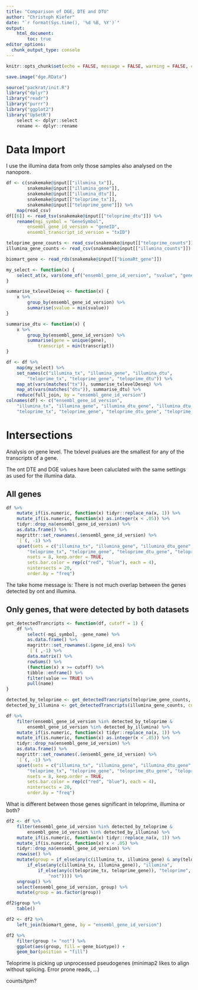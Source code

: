 ```yaml
---
title: "Comparison of DGE, DTE and DTU"
author: "Christoph Kiefer"
date: "`r format(Sys.time(), '%d %B, %Y')`"
output: 
    html_document:
        toc: true
editor_options:
  chunk_output_type: console
---
```


```r
knitr::opts_chunk$set(echo = FALSE, message = FALSE, warning = FALSE, cache = FALSE)
```

```r
save.image("dge.RData")
```

```r
source("packrat/init.R")
library("dplyr")
library("readr")
library("purrr")
library("ggplot2")
library("UpSetR")
    select <- dplyr::select
    rename <- dplyr::rename
```

# Data Import

I use the illumina data from only those samples also analysed on the nanopore.

```r
df <- c(snakemake@input[["illumina_tx"]], 
        snakemake@input[["illumina_gene"]], 
        snakemake@input[["illumina_dtu"]],
        snakemake@input[["teloprime_tx"]], 
        snakemake@input[["teloprime_gene"]]) %>% 
    map(read_csv)
df[[6]] <- read_tsv(snakemake@input[["teloprime_dtu"]]) %>% 
    rename(mgi_symbol = "GeneSymbol",
        ensembl_gene_id_version = "geneID",
        ensembl_transcript_id_version = "txID")

teloprime_gene_counts <- read_csv(snakemake@input[["teloprime_counts"]])
illumina_gene_counts <- read_csv(snakemake@input[["illumina_counts"]])

biomart_gene <- read_rds(snakemake@input[["biomaRt_gene"]])
```

```r
my_select <- function(x) {
    select_at(x, vars(one_of("ensembl_gene_id_version", "svalue", "gene", "transcript")))
}

summarise_txlevelDeseq <- function(x) {
    x %>% 
        group_by(ensembl_gene_id_version) %>% 
        summarise(svalue = min(svalue))
}

summarise_dtu <- function(x) {
    x %>% 
        group_by(ensembl_gene_id_version) %>% 
        summarise(gene = unique(gene),
            transcript = min(transcript))
}

df <- df %>% 
    map(my_select) %>% 
    set_names(c("illumina_tx", "illumina_gene", "illumina_dtu",
        "teloprime_tx", "teloprime_gene", "teloprime_dtu")) %>% 
    map_at(vars(matches("tx")), summarise_txlevelDeseq) %>% 
    map_at(vars(matches("dtu")), summarise_dtu) %>% 
    reduce(full_join, by = "ensembl_gene_id_version")
colnames(df) <- c("ensembl_gene_id_version", 
    "illumina_tx", "illumina_gene", "illumina_dtu_gene", "illumina_dtu_tx",
    "teloprime_tx", "teloprime_gene", "teloprime_dtu_gene", "teloprime_dtu_tx") 
```    

# Intersections

Analysis on gene level. The txlevel pvalues are the smallest for any of the transcripts
of a gene.

The ont DTE and DGE values have been caluclated with the same settings as used for
the illumina data.

## All genes

```r
df %>%
    mutate_if(is.numeric, function(x) tidyr::replace_na(x, 1)) %>% 
    mutate_if(is.numeric, function(x) as.integer(x < .05)) %>%
    tidyr::drop_na(ensembl_gene_id_version) %>%
    as.data.frame() %>% 
    magrittr::set_rownames(.$ensembl_gene_id_version) %>% 
    `[`(, -1) %>% 
    upset(sets = c("illumina_tx", "illumina_gene", "illumina_dtu_gene", "illumina_dtu_tx",
        "teloprime_tx", "teloprime_gene", "teloprime_dtu_gene", "teloprime_dtu_tx"),
        nsets = 8, keep.order = TRUE,
        sets.bar.color = rep(c("red", "blue"), each = 4),
        nintersects = 20,
        order.by = "freq")
```

The take home message is: There is not much overlap between the genes detected 
by ont and illumina.

## Only genes, that were detected by both datasets

```r
get_detectedTrancripts <- function(df, cutoff = 1) {
    df %>% 
        select(-mgi_symbol, -gene_name) %>%
        as.data.frame() %>%
        magrittr::set_rownames(.$gene_id_ens) %>%
        `[`( ,-1) %>%
        data.matrix() %>% 
        rowSums() %>% 
        (function(x) x >= cutoff) %>% 
        tibble::enframe() %>% 
        filter(value == TRUE) %>% 
        pull(name)
}
```

```r
detected_by_teloprime <- get_detectedTrancripts(teloprime_gene_counts, cutoff = 10)
detected_by_illumina <- get_detectedTrancripts(illumina_gene_counts, cutoff = 10)
```

```r
df %>%
    filter(ensembl_gene_id_version %in% detected_by_teloprime & 
        ensembl_gene_id_version %in% detected_by_illumina) %>% 
    mutate_if(is.numeric, function(x) tidyr::replace_na(x, 1)) %>% 
    mutate_if(is.numeric, function(x) as.integer(x < .05)) %>%
    tidyr::drop_na(ensembl_gene_id_version) %>%
    as.data.frame() %>% 
    magrittr::set_rownames(.$ensembl_gene_id_version) %>% 
    `[`(, -1) %>% 
    upset(sets = c("illumina_tx", "illumina_gene", "illumina_dtu_gene", "illumina_dtu_tx",
        "teloprime_tx", "teloprime_gene", "teloprime_dtu_gene", "teloprime_dtu_tx"),
        nsets = 8, keep.order = TRUE,
        sets.bar.color = rep(c("red", "blue"), each = 4),
        nintersects = 20,
        order.by = "freq")
```

What is different between those genes significant in teloprime, illumina or both?

```r
df2 <- df %>%
    filter(ensembl_gene_id_version %in% detected_by_teloprime & 
        ensembl_gene_id_version %in% detected_by_illumina) %>% 
    mutate_if(is.numeric, function(x) tidyr::replace_na(x, 1)) %>% 
    mutate_if(is.numeric, function(x) x < .05) %>%
    tidyr::drop_na(ensembl_gene_id_version) %>%
    rowwise() %>% 
    mutate(group = if_else(any(c(illumina_tx, illumina_gene) & any(teloprime_gene, teloprime_tx)), "both",
        if_else(any(c(illumina_tx, illumina_gene)), "illumina", 
            if_else(any(c(teloprime_tx, teloprime_gene)), "teloprime",
                "not")))) %>% 
    ungroup() %>% 
    select(ensembl_gene_id_version, group) %>% 
    mutate(group = as.factor(group))

df2$group %>%
    table()
```

```r
df2 <- df2 %>% 
    left_join(biomart_gene, by = "ensembl_gene_id_version")

df2 %>% 
    filter(group != "not") %>% 
    ggplot(aes(group, fill = gene_biotype)) +
    geom_bar(position = "fill")
```

Teloprime is picking up unprocessed pseudogenes (minimap2 likes to align without
splicing. Error prone reads, ...)

counts/tpm?
